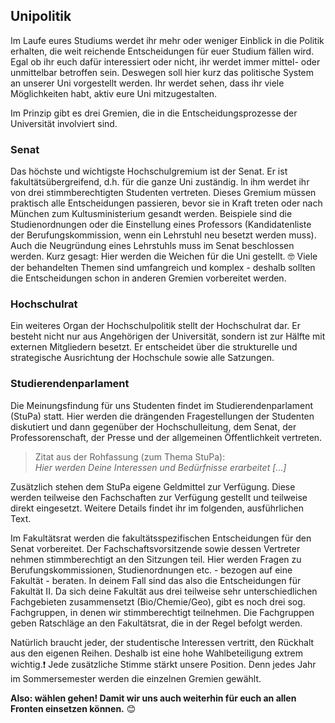 ## Unipolitik

Im Laufe eures Studiums werdet ihr mehr oder weniger Einblick in die Politik erhalten, die weit reichende Entscheidungen für euer Studium fällen wird.
Egal ob ihr euch dafür interessiert oder nicht, ihr werdet immer mittel- oder unmittelbar betroffen sein. Deswegen soll hier kurz das politische System an unserer Uni vorgestellt werden.
Ihr werdet sehen, dass ihr viele Möglichkeiten habt, aktiv eure Uni mitzugestalten.

Im Prinzip gibt es drei Gremien, die in die Entscheidungsprozesse der Universität involviert sind.

### Senat {-}

Das höchste und wichtigste Hochschulgremium ist der Senat. Er ist fakultätsübergreifend, d.h. für die ganze Uni zuständig. ln ihm werdet ihr von drei stimmberechtigten Studenten vertreten.
Dieses Gremium müssen praktisch alle Entscheidungen passieren, bevor sie in Kraft treten oder nach München zum Kultusministerium gesandt werden.
Beispiele sind die Studienordnungen oder die Einstellung eines Professors (Kandidatenliste der Berufungskommission, wenn ein Lehrstuhl neu besetzt werden muss).
Auch die Neugründung eines Lehrstuhls muss im Senat beschlossen werden. Kurz gesagt: Hier werden die Weichen für die Uni gestellt. 🤓
Viele der behandelten Themen sind umfangreich und komplex - deshalb sollten die Entscheidungen schon in anderen Gremien vorbereitet werden.

### Hochschulrat {-}

Ein weiteres Organ der Hochschulpolitik stellt der Hochschulrat dar. Er besteht nicht nur aus Angehörigen der Universität, sondern ist zur Hälfte mit externen Mitgliedern besetzt.
Er entscheidet über die strukturelle und strategische Ausrichtung der Hochschule sowie alle Satzungen.

### Studierendenparlament {-}

Die Meinungsfindung für uns Studenten findet im Studierendenparlament (StuPa) statt. Hier werden die drängenden Fragestellungen der Studenten diskutiert und dann gegenüber der Hochschulleitung, dem Senat, der Professorenschaft, der Presse und der allgemeinen Öffentlichkeit vertreten.

> Zitat aus der Rohfassung (zum Thema StuPa):<br>
> *Hier werden Deine Interessen und Bedürfnisse erarbeitet [...]*

Zusätzlich stehen dem StuPa eigene Geldmittel zur Verfügung. Diese werden teilweise den Fachschaften zur Verfügung gestellt und teilweise direkt eingesetzt.
Weitere Details findet ihr im folgenden, ausführlichen Text.

Im Fakultätsrat werden die fakultätsspezifischen Entscheidungen für den Senat vorbereitet. Der Fachschaftsvorsitzende sowie dessen Vertreter nehmen stimmberechtigt an den Sitzungen teil.
Hier werden Fragen zu Berufungskommissionen, Studienordnungen etc. - bezogen auf eine Fakultät - beraten. In deinem Fall sind das also die Entscheidungen für Fakultät II.
Da sich deine Fakultät aus drei teilweise sehr unterschiedlichen Fachgebieten zusammensetzt (Bio/Chemie/Geo), gibt es noch drei sog. Fachgruppen, in denen wir stimmberechtigt teilnehmen.
Die Fachgruppen geben Ratschläge an den Fakultätsrat, die in der Regel befolgt werden.

Natürlich braucht jeder, der studentische Interessen vertritt, den Rückhalt aus den eigenen Reihen. Deshalb ist eine hohe Wahlbeteiligung extrem wichtig.❗
Jede zusätzliche Stimme stärkt unsere Position. Denn jedes Jahr im Sommersemester werden die einzelnen Gremien gewählt.

**Also: wählen gehen! Damit wir uns auch weiterhin für euch an allen Fronten einsetzen können.** 😊
